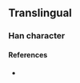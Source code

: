 {{character info}}
==Translingual==

===Han character===
{{Han char|rn=96|rad=玉|as=08|sn=12|four=|canj=MGC|ids=⿰𤣩金}}

====References====
* {{Han ref|kx=0736.081|hdz=21122.101|uh=743B|ud=29755}}